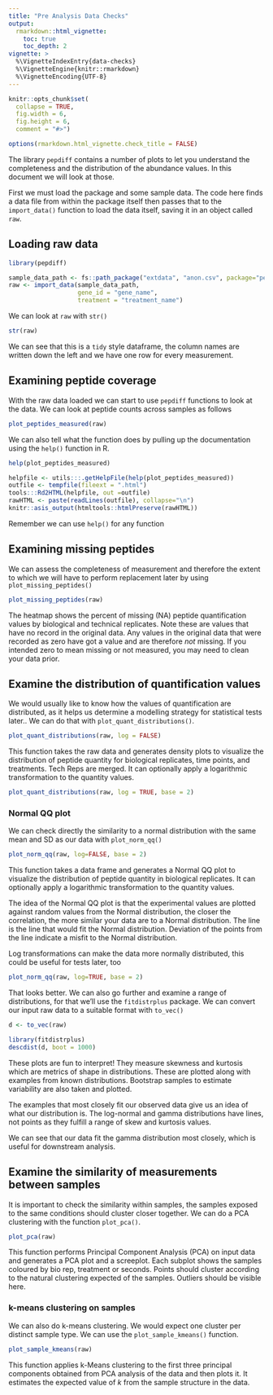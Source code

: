 ```yaml
---
title: "Pre Analysis Data Checks"
output: 
  rmarkdown::html_vignette:
    toc: true
    toc_depth: 2
vignette: >
  %\VignetteIndexEntry{data-checks}
  %\VignetteEngine{knitr::rmarkdown}
  %\VignetteEncoding{UTF-8}
---
```


```r
knitr::opts_chunk$set(
  collapse = TRUE,
  fig.width = 6,
  fig.height = 6,
  comment = "#>")

options(rmarkdown.html_vignette.check_title = FALSE)
```

The library `pepdiff` contains a number of plots to let you understand the completeness and the distribution of the abundance values. In this document we will look at those.


First we must load the package and some sample data. The code here finds a data file from within the package itself then  passes that to the `import_data()` function to load the data itself, saving it in an object called `raw`.

## Loading raw data

```r
library(pepdiff)

sample_data_path <- fs::path_package("extdata", "anon.csv", package="pepdiff")
raw <- import_data(sample_data_path,                  
                   gene_id = "gene_name",
                   treatment = "treatment_name")
```

We can look at `raw` with `str()`

```r
str(raw)
```

We can see that this is a `tidy` style dataframe, the column names are written down the left and we have one row for every measurement. 


## Examining peptide coverage

With the raw data loaded we can start to use `pepdiff` functions to look at the data. We can look at peptide counts across samples as follows

```r
plot_peptides_measured(raw)
```

We can also tell what the function does by pulling up the documentation using the `help()` function in R. 

```r
help(plot_peptides_measured)
```

```r
helpfile <- utils:::.getHelpFile(help(plot_peptides_measured))
outfile <- tempfile(fileext = ".html")
tools:::Rd2HTML(helpfile, out =outfile)
rawHTML <- paste(readLines(outfile), collapse="\n")
knitr::asis_output(htmltools::htmlPreserve(rawHTML))
```

Remember we can use `help()` for any function


## Examining missing peptides 

We can assess the completeness of measurement and therefore the extent to which we will have to perform replacement later by using `plot_missing_peptides()`

```r
plot_missing_peptides(raw)
```

The heatmap shows the percent of missing (NA) peptide quantification values by biological and technical replicates. Note these are values that have no record in the original data. Any values in the original data that were recorded as zero have got a value and are therefore _not_ missing. If you intended zero to mean missing or not measured, you may need to clean your data prior.

## Examine the distribution of quantification values

We would usually like to know how the values of quantification are distributed, as it helps us determine a modelling strategy for statistical tests later.. We can do that with `plot_quant_distributions()`.

```r
plot_quant_distributions(raw, log = FALSE)
```

This function takes the raw data and generates density plots to visualize the distribution of peptide quantity for biological replicates, time points, and treatments. Tech Reps are merged. It can optionally apply a logarithmic transformation to the quantity values.

```r
plot_quant_distributions(raw, log = TRUE, base = 2)
```


### Normal QQ plot

We can check directly the similarity to a normal distribution with the same mean and SD as our data with `plot_norm_qq()`

```r
plot_norm_qq(raw, log=FALSE, base = 2)
```

This function takes a data frame and generates a Normal QQ plot to visualize the distribution of peptide quantity in biological replicates. It can optionally apply a logarithmic transformation to the quantity values.

The idea of the Normal QQ plot is that the experimental values are plotted against random values from the Normal distribution, the closer the correlation, the more similar your data are to a Normal distribution. The line is the line that would fit the Normal distribution. Deviation of the points from the line indicate a misfit to the Normal distribution. 

Log transformations can make the data more normally distributed, this could be useful for tests later, too

```r
plot_norm_qq(raw, log=TRUE, base = 2)
```

That looks better. We can also go further and examine a range of distributions, for that we'll use the `fitdistrplus` package. We can convert our input raw data to a suitable format with `to_vec()`

```r

d <- to_vec(raw)

library(fitdistrplus)
descdist(d, boot = 1000)

```


These plots are fun to interpret! They measure skewness and kurtosis which are metrics of shape in distributions. These are plotted along with examples from known distributions. Bootstrap samples to estimate variability are also taken and plotted.

The examples that most closely fit our observed data give us an idea of what our distribution is. The log-normal and gamma distributions have lines, not points as they fulfill a range of skew and kurtosis values. 

We can see that our data fit the gamma distribution most closely, which is useful for downstream analysis.

## Examine the similarity of measurements between samples

It is important to check the similarity within samples, the samples exposed to the same conditions should cluster closer together. We can do a PCA clustering with the function `plot_pca()`.

```r
plot_pca(raw)
```

This function performs Principal Component Analysis (PCA) on input data and generates a PCA plot and a screeplot. Each subplot shows the samples coloured by bio rep, treatment or seconds. Points should cluster according to the natural clustering expected of the samples. Outliers should be visible here.

### k-means clustering on samples

We can also do k-means clustering. We would expect one cluster per distinct sample type. We can use the `plot_sample_kmeans()` function.

```r
plot_sample_kmeans(raw)
```

This function applies k-Means clustering to the first three principal components obtained from PCA analysis of the data and then plots it. It estimates the expected value of $k$ from the sample structure in the data. 



